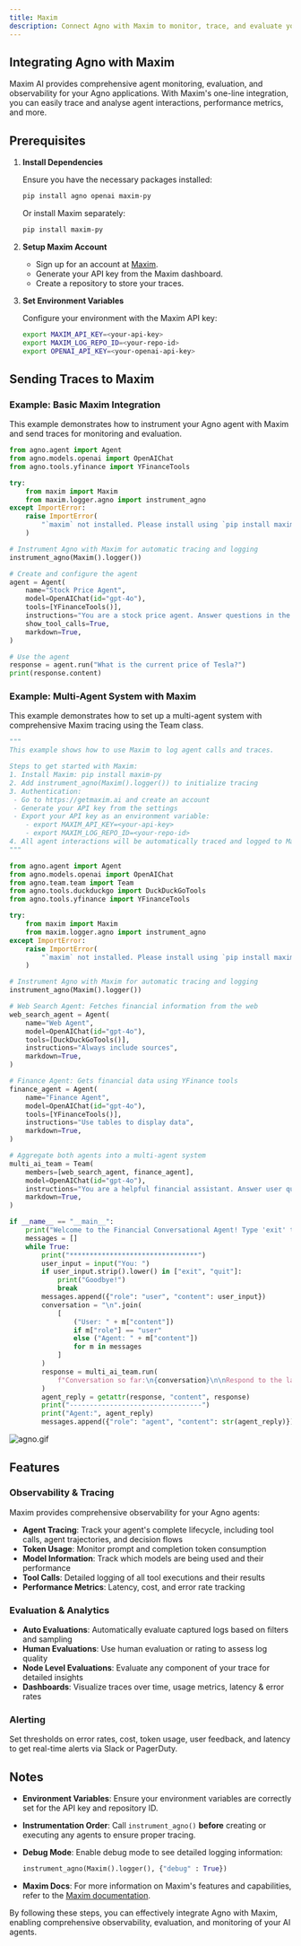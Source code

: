```yaml
---
title: Maxim
description: Connect Agno with Maxim to monitor, trace, and evaluate your agent's activity and performance.
---
```


## Integrating Agno with Maxim

Maxim AI provides comprehensive agent monitoring, evaluation, and observability for your Agno applications. With Maxim's one-line integration, you can easily trace and analyse agent interactions, performance metrics, and more.

## Prerequisites

1. **Install Dependencies**

   Ensure you have the necessary packages installed:

   ```bash
   pip install agno openai maxim-py
   ```

   Or install Maxim separately:

   ```bash
   pip install maxim-py
   ```

2. **Setup Maxim Account**

   - Sign up for an account at [Maxim](https://getmaxim.ai/).
   - Generate your API key from the Maxim dashboard.
   - Create a repository to store your traces.

3. **Set Environment Variables**

   Configure your environment with the Maxim API key:

   ```bash
   export MAXIM_API_KEY=<your-api-key>
   export MAXIM_LOG_REPO_ID=<your-repo-id>
   export OPENAI_API_KEY=<your-openai-api-key>
   ```

## Sending Traces to Maxim

### Example: Basic Maxim Integration

This example demonstrates how to instrument your Agno agent with Maxim and send traces for monitoring and evaluation.

```python
from agno.agent import Agent
from agno.models.openai import OpenAIChat
from agno.tools.yfinance import YFinanceTools

try:
    from maxim import Maxim
    from maxim.logger.agno import instrument_agno
except ImportError:
    raise ImportError(
        "`maxim` not installed. Please install using `pip install maxim-py`"
    )

# Instrument Agno with Maxim for automatic tracing and logging
instrument_agno(Maxim().logger())

# Create and configure the agent
agent = Agent(
    name="Stock Price Agent",
    model=OpenAIChat(id="gpt-4o"),
    tools=[YFinanceTools()],
    instructions="You are a stock price agent. Answer questions in the style of a stock analyst.",
    show_tool_calls=True,
    markdown=True,
)

# Use the agent
response = agent.run("What is the current price of Tesla?")
print(response.content)
```

### Example: Multi-Agent System with Maxim

This example demonstrates how to set up a multi-agent system with comprehensive Maxim tracing using the Team class.

```python
"""
This example shows how to use Maxim to log agent calls and traces.

Steps to get started with Maxim:
1. Install Maxim: pip install maxim-py
2. Add instrument_agno(Maxim().logger()) to initialize tracing
3. Authentication:
 - Go to https://getmaxim.ai and create an account
 - Generate your API key from the settings
 - Export your API key as an environment variable:
    - export MAXIM_API_KEY=<your-api-key>
    - export MAXIM_LOG_REPO_ID=<your-repo-id>
4. All agent interactions will be automatically traced and logged to Maxim
"""

from agno.agent import Agent
from agno.models.openai import OpenAIChat
from agno.team.team import Team
from agno.tools.duckduckgo import DuckDuckGoTools
from agno.tools.yfinance import YFinanceTools

try:
    from maxim import Maxim
    from maxim.logger.agno import instrument_agno
except ImportError:
    raise ImportError(
        "`maxim` not installed. Please install using `pip install maxim-py`"
    )

# Instrument Agno with Maxim for automatic tracing and logging
instrument_agno(Maxim().logger())

# Web Search Agent: Fetches financial information from the web
web_search_agent = Agent(
    name="Web Agent",
    model=OpenAIChat(id="gpt-4o"),
    tools=[DuckDuckGoTools()],
    instructions="Always include sources",
    markdown=True,
)

# Finance Agent: Gets financial data using YFinance tools
finance_agent = Agent(
    name="Finance Agent",
    model=OpenAIChat(id="gpt-4o"),
    tools=[YFinanceTools()],
    instructions="Use tables to display data",
    markdown=True,
)

# Aggregate both agents into a multi-agent system
multi_ai_team = Team(
    members=[web_search_agent, finance_agent],
    model=OpenAIChat(id="gpt-4o"),
    instructions="You are a helpful financial assistant. Answer user questions about stocks, companies, and financial data.",
    markdown=True,
)

if __name__ == "__main__":
    print("Welcome to the Financial Conversational Agent! Type 'exit' to quit.")
    messages = []
    while True:
        print("********************************")
        user_input = input("You: ")
        if user_input.strip().lower() in ["exit", "quit"]:
            print("Goodbye!")
            break
        messages.append({"role": "user", "content": user_input})
        conversation = "\n".join(
            [
                ("User: " + m["content"])
                if m["role"] == "user"
                else ("Agent: " + m["content"])
                for m in messages
            ]
        )
        response = multi_ai_team.run(
            f"Conversation so far:\n{conversation}\n\nRespond to the latest user message."
        )
        agent_reply = getattr(response, "content", response)
        print("---------------------------------")
        print("Agent:", agent_reply)
        messages.append({"role": "agent", "content": str(agent_reply)})
```

![agno.gif](/images/maxim.gif)

## Features

### Observability & Tracing

Maxim provides comprehensive observability for your Agno agents:

- **Agent Tracing**: Track your agent's complete lifecycle, including tool calls, agent trajectories, and decision flows
- **Token Usage**: Monitor prompt and completion token consumption
- **Model Information**: Track which models are being used and their performance
- **Tool Calls**: Detailed logging of all tool executions and their results
- **Performance Metrics**: Latency, cost, and error rate tracking

### Evaluation & Analytics

- **Auto Evaluations**: Automatically evaluate captured logs based on filters and sampling
- **Human Evaluations**: Use human evaluation or rating to assess log quality
- **Node Level Evaluations**: Evaluate any component of your trace for detailed insights
- **Dashboards**: Visualize traces over time, usage metrics, latency & error rates

### Alerting

Set thresholds on error rates, cost, token usage, user feedback, and latency to get real-time alerts via Slack or PagerDuty.

## Notes

- **Environment Variables**: Ensure your environment variables are correctly set for the API key and repository ID.
- **Instrumentation Order**: Call `instrument_agno()` **before** creating or executing any agents to ensure proper tracing.
- **Debug Mode**: Enable debug mode to see detailed logging information:

  ```python
  instrument_agno(Maxim().logger(), {"debug" : True})
  ```
- **Maxim Docs**: For more information on Maxim's features and capabilities, refer to the [Maxim documentation](https://getmaxim.ai/docs).

By following these steps, you can effectively integrate Agno with Maxim, enabling comprehensive observability, evaluation, and monitoring of your AI agents.